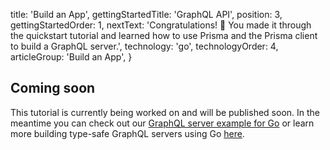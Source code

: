 
  title: 'Build an App',
  gettingStartedTitle: 'GraphQL API',
  position: 3,
  gettingStartedOrder: 1,
  nextText: 'Congratulations! 🚀 You made it through the quickstart tutorial and learned how to use Prisma and the Prisma client to build a GraphQL server.',
  technology: 'go',
  technologyOrder: 4,
  articleGroup: 'Build an App',
}

## Coming soon

This tutorial is currently being worked on and will be published soon. In the meantime you can check out our [GraphQL server example for Go](https://github.com/prisma/prisma-examples) or learn more building type-safe GraphQL servers using Go [here](https://gqlgen.com/getting-started/).
